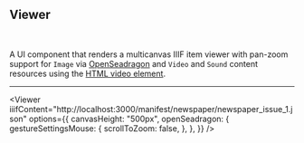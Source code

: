 
## Viewer

<br />

<CallToAction href="/docs/viewer" text="Docs" size="small" />

<CustomManifest placeholder="IIIF Manifest or Collection" />

A UI component that renders a multicanvas IIIF item viewer with pan-zoom support for `Image` via [OpenSeadragon](https://openseadragon.github.io/) and `Video` and `Sound` content resources using the [HTML video element](https://developer.mozilla.org/en-US/docs/Web/HTML/Element/video).

---

<Viewer
  iiifContent="http://localhost:3000/manifest/newspaper/newspaper_issue_1.json"
  options={{
    canvasHeight: "500px",
    openSeadragon: {
      gestureSettingsMouse: {
        scrollToZoom: false,
      },
    },
  }}
/>
